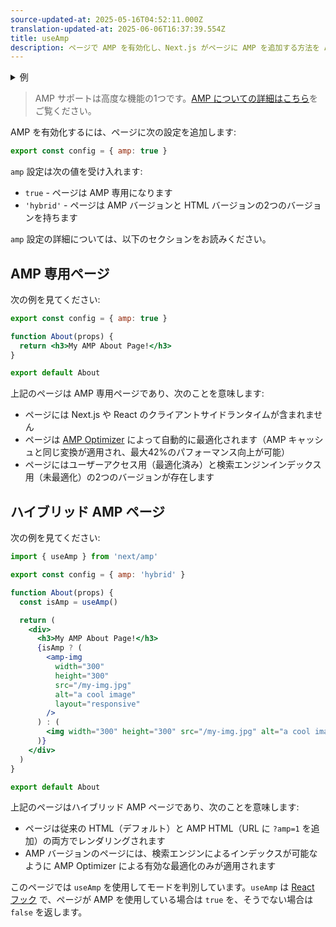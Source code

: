 ```yaml
---
source-updated-at: 2025-05-16T04:52:11.000Z
translation-updated-at: 2025-06-06T16:37:39.554Z
title: useAmp
description: ページで AMP を有効化し、Next.js がページに AMP を追加する方法を AMP 設定で制御します。
---
```


<details>
  <summary>例</summary>

- [AMP](https://github.com/vercel/next.js/tree/canary/examples/amp)

</details>

> AMP サポートは高度な機能の1つです。[AMP についての詳細はこちら](/docs/pages/building-your-application/configuring/amp)をご覧ください。

AMP を有効化するには、ページに次の設定を追加します:

```jsx filename="pages/index.js"
export const config = { amp: true }
```

`amp` 設定は次の値を受け入れます:

- `true` - ページは AMP 専用になります
- `'hybrid'` - ページは AMP バージョンと HTML バージョンの2つのバージョンを持ちます

`amp` 設定の詳細については、以下のセクションをお読みください。

## AMP 専用ページ

次の例を見てください:

```jsx filename="pages/about.js"
export const config = { amp: true }

function About(props) {
  return <h3>My AMP About Page!</h3>
}

export default About
```

上記のページは AMP 専用ページであり、次のことを意味します:

- ページには Next.js や React のクライアントサイドランタイムが含まれません
- ページは [AMP Optimizer](https://github.com/ampproject/amp-toolbox/tree/master/packages/optimizer) によって自動的に最適化されます（AMP キャッシュと同じ変換が適用され、最大42%のパフォーマンス向上が可能）
- ページにはユーザーアクセス用（最適化済み）と検索エンジンインデックス用（未最適化）の2つのバージョンが存在します

## ハイブリッド AMP ページ

次の例を見てください:

```jsx filename="pages/about.js"
import { useAmp } from 'next/amp'

export const config = { amp: 'hybrid' }

function About(props) {
  const isAmp = useAmp()

  return (
    <div>
      <h3>My AMP About Page!</h3>
      {isAmp ? (
        <amp-img
          width="300"
          height="300"
          src="/my-img.jpg"
          alt="a cool image"
          layout="responsive"
        />
      ) : (
        <img width="300" height="300" src="/my-img.jpg" alt="a cool image" />
      )}
    </div>
  )
}

export default About
```

上記のページはハイブリッド AMP ページであり、次のことを意味します:

- ページは従来の HTML（デフォルト）と AMP HTML（URL に `?amp=1` を追加）の両方でレンダリングされます
- AMP バージョンのページには、検索エンジンによるインデックスが可能なように AMP Optimizer による有効な最適化のみが適用されます

このページでは `useAmp` を使用してモードを判別しています。`useAmp` は [React フック](https://react.dev/reference/react) で、ページが AMP を使用している場合は `true` を、そうでない場合は `false` を返します。